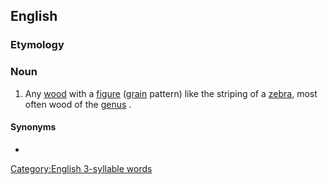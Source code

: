 ==English==

===Etymology===
{{compound|zebra|wood|lang=en}}

===Noun===
{{en-noun|~}}
{{wikipedia}}

# Any [[wood]] with a [[figure]] ([[grain]] pattern) like the striping of a [[zebra]], most often wood of the [[genus]] {{taxlink|Microberlinia|genus|noshow=1}}.

====Synonyms====
* {{l|en|zebron}}

[[Category:English 3-syllable words]]